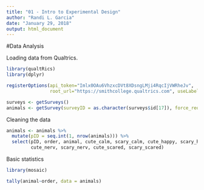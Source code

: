 ```yaml
---
title: "01 - Intro to Experimental Design"
author: "Randi L. Garcia"
date: "January 29, 2018"
output: html_document
---
```


#Data Analysis

Loading data from Qualtrics.

```r
library(qualtRics)
library(dplyr)

registerOptions(api_token="Imlx0OAu6VhzxcDVt8XDsngLMji4RqcIjVWRheJv", 
                root_url="https://smithcollege.qualtrics.com", useLabels = FALSE)

surveys <- getSurveys()
animals <- getSurvey(surveyID = as.character(surveys$id[17]), force_request = TRUE)
```

Cleaning the data

```r
animals <- animals %>%
  mutate(pID = seq.int(1, nrow(animals))) %>%
  select(pID, order, animal, cute_calm, scary_calm, cute_happy, scary_happy, 
         cute_nerv, scary_nerv, cute_scared, scary_scared)
```

Basic statistics

```r
library(mosaic) 

tally(animal~order, data = animals)
```
